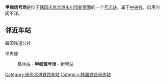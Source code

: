{{unreferenced|time=2014-05-22T23:43:06+00:00}}
{{朝鮮半島車站資訊
|公司色 = #0066b3
|文字色 = 
|站名 = 甲岘信号场
|圖片 =
|pxl = 
|圖片說明 =
|車站編號 =
|前一站 = [[鳳林站|鳳林]]
|前一站距離 =4.8
|後一站距離 =5.0
|後一站 = [[新寧站|新寧]]
|所屬路線 = [[中央线_(韩国)|中央线]]
|距離 = 309.5
|起點站 = [[清凉里站|清凉里]]
|諺文 = 갑현역
|朝鮮漢字 = 甲峴驛
|文觀部式 =Gaphyeon-yeok 
|馬-賴式 =
|副站名 = 
|停站路線數 = 
|所屬公司 = [[韩国铁道公社|韩国铁道公社]]
|所在地 =[[庆尚北道|庆尚北道]][[永川市|永川市]][[新寧面|新寧面]]
|車站構造 = 地面车站
|月台配置 = 
|啟用年月日 = 
|廢站年月日 = 
|上下車人次 =
|統計年度 =
|轉車 = 
|備註 = 
|全寬備註 = 
}}

'''甲岘信号场'''是位于[[韩国|韩国]][[庆尚北道|庆尚北道]][[永川市|永川市]][[新寧面|新寧面]]的一个[[号志站|号志站]]，属于[[中央线_(韩国)|中央线]]，启用时间不详。


== 邻近车站 ==
;韓国铁道公社
中央線
:[[鳳林站|鳳林站]] - '''甲岘信号场''' - [[新寧站|新寧站]]


{{中央线 (韩国)}}

[[Category:庆尚北道铁路车站|Category:庆尚北道铁路车站]]
[[Category:韩国铁路号志站|Category:韩国铁路号志站]]